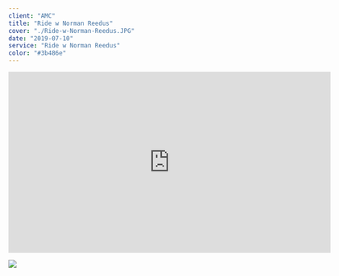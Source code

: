 ---
client: "AMC"
title: "Ride w Norman Reedus"
cover: "./Ride-w-Norman-Reedus.JPG"
date: "2019-07-10"
service: "Ride w Norman Reedus"
color: "#3b486e"
---

<iframe title="vimeo-player" src="https://player.vimeo.com/video/323293984?h=37e6611db8" width="640" height="360" frameborder="0" allowfullscreen></iframe>

![](./Ride-w-Norman-Reedus.JPG)

